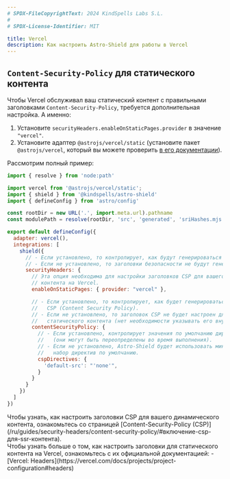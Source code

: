 ```yaml
---
# SPDX-FileCopyrightText: 2024 KindSpells Labs S.L.
#
# SPDX-License-Identifier: MIT

title: Vercel
description: Как настроить Astro-Shield для работы в Vercel
---
```



## `Content-Security-Policy` для статического контента

Чтобы Vercel обслуживал ваш статический контент с правильными заголовками `Content-Security-Policy`, требуется дополнительная настройка.
А именно:
1. Установите `securityHeaders.enableOnStaticPages.provider` в значение `"vercel"`.
2. Установите адаптер `@astrojs/vercel/static` (установите пакет `@astrojs/vercel`, который вы можете проверить
   [в его документации](https://docs.astro.build/en/guides/deploy/vercel/)).

Рассмотрим полный пример:

```js
import { resolve } from 'node:path'

import vercel from '@astrojs/vercel/static';
import { shield } from '@kindspells/astro-shield'
import { defineConfig } from 'astro/config'

const rootDir = new URL('.', import.meta.url).pathname
const modulePath = resolve(rootDir, 'src', 'generated', 'sriHashes.mjs')

export default defineConfig({
  adapter: vercel(),
  integrations: [
    shield({
      // - Если установлено, то контролирует, как будут генерироваться заголовки безопасности.
      // - Если не установлено, то заголовки безопасности не будут генерироваться.
      securityHeaders: {
        // Эта опция необходима для настройки заголовков CSP для вашего статического
        // контента на Vercel.
        enableOnStaticPages: { provider: "vercel" },

        // - Если установлено, то контролирует, как будет генерироваться заголовок
        //   CSP (Content Security Policy).
        // - Если не установлено, то заголовок CSP не будет настроен для вашего
        //   статического контента (нет необходимости указывать его внутренние параметры).
        contentSecurityPolicy: {
          // - Если установлено, контролирует значения по умолчанию директивы CSP
          //   (они могут быть переопределены во время выполнения).
          // - Если не установлено, Astro-Shield будет использовать минимальный
          //   набор директив по умолчанию.
          cspDirectives: {
            'default-src': "'none'",
          }
        }
      }
    })
  ]
})
```

<Aside type='tip'>
  Чтобы узнать, как настроить заголовки CSP для вашего динамического контента, ознакомьтесь со страницей
  [Content-Security-Policy (CSP)](/ru/guides/security-headers/content-security-policy/#включение-csp-для-ssr-контента).
</Aside>

<Aside type='tip'>
  Чтобы узнать больше о том, как настроить заголовки для статического контента на Vercel,
  ознакомьтесь с их официальной документацией:
  - [Vercel: Headers](https://vercel.com/docs/projects/project-configuration#headers)
</Aside>
